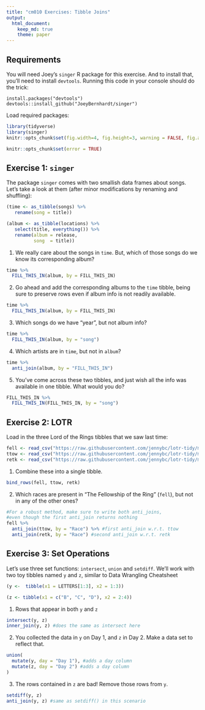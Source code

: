 ```yaml
---
title: "cm010 Exercises: Tibble Joins"
output: 
  html_document:
    keep_md: true
    theme: paper
---
```


## Requirements

You will need Joey's `singer` R package for this exercise. And to install that, you'll need to install `devtools`. Running this code in your console should do the trick:

```
install.packages("devtools")
devtools::install_github("JoeyBernhardt/singer")
```

Load required packages:

```r
library(tidyverse)
library(singer)
knitr::opts_chunk$set(fig.width=4, fig.height=3, warning = FALSE, fig.align = "center")
```

<!---The following chunk allows errors when knitting--->

```r
knitr::opts_chunk$set(error = TRUE)
```

## Exercise 1: `singer`

The package `singer` comes with two smallish data frames about songs. Let's take a look at them (after minor modifications by renaming and shuffling):

```r
(time <- as_tibble(songs) %>% 
   rename(song = title))
```

```r
(album <- as_tibble(locations) %>% 
   select(title, everything()) %>% 
   rename(album = release,
          song  = title))
```


1. We really care about the songs in `time`. But, which of those songs do we know its corresponding album?

```r
time %>% 
  FILL_THIS_IN(album, by = FILL_THIS_IN)
```

2. Go ahead and add the corresponding albums to the `time` tibble, being sure to preserve rows even if album info is not readily available.

```r
time %>% 
  FILL_THIS_IN(album, by = FILL_THIS_IN)
```

3. Which songs do we have "year", but not album info?

```r
time %>% 
  FILL_THIS_IN(album, by = "song")
```

4. Which artists are in `time`, but not in `album`?

```r
time %>% 
  anti_join(album, by = "FILL_THIS_IN")
```


5. You've come across these two tibbles, and just wish all the info was available in one tibble. What would you do?

```r
FILL_THIS_IN %>% 
  FILL_THIS_IN(FILL_THIS_IN, by = "song")
```


## Exercise 2: LOTR

Load in the three Lord of the Rings tibbles that we saw last time:

```r
fell <- read_csv("https://raw.githubusercontent.com/jennybc/lotr-tidy/master/data/The_Fellowship_Of_The_Ring.csv")
ttow <- read_csv("https://raw.githubusercontent.com/jennybc/lotr-tidy/master/data/The_Two_Towers.csv")
retk <- read_csv("https://raw.githubusercontent.com/jennybc/lotr-tidy/master/data/The_Return_Of_The_King.csv")
```

1. Combine these into a single tibble.

```r
bind_rows(fell, ttow, retk)
```

2. Which races are present in "The Fellowship of the Ring" (`fell`), but not in any of the other ones?

```r
#For a robust method, make sure to write both anti_joins,
#even though the first anti_join returns nothing
fell %>% 
  anti_join(ttow, by = "Race") %>% #first anti_join w.r.t. ttow
  anti_join(retk, by = "Race") #second anti_join w.r.t. retk
```



## Exercise 3: Set Operations

Let's use three set functions: `intersect`, `union` and `setdiff`. We'll work with two toy tibbles named `y` and `z`, similar to Data Wrangling Cheatsheet

```r
(y <-  tibble(x1 = LETTERS[1:3], x2 = 1:3))
```

```r
(z <- tibble(x1 = c("B", "C", "D"), x2 = 2:4))
```

1. Rows that appear in both `y` and `z`

```r
intersect(y, z)
inner_join(y, z) #does the same as intersect here
```

2. You collected the data in `y` on Day 1, and `z` in Day 2. Make a data set to reflect that.

```r
union(
  mutate(y, day = "Day 1"), #adds a day column
  mutate(z, day = "Day 2") #adds a day column
)
```

3. The rows contained in `z` are bad! Remove those rows from `y`.

```r
setdiff(y, z)
anti_join(y, z) #same as setdiff() in this scenario
```
